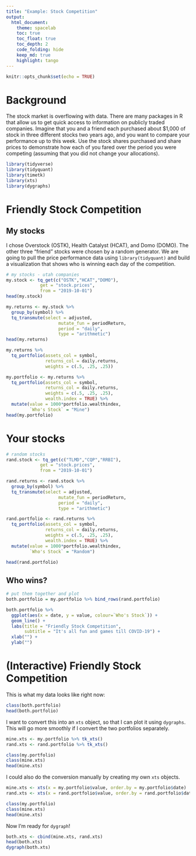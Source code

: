 ```yaml
---
title: "Example: Stock Competition"
output: 
  html_document:
    theme: spacelab
    toc: true
    toc_float: true
    toc_depth: 2
    code_folding: hide
    keep_md: true
    highlight: tango
---
```


```r
knitr::opts_chunk$set(echo = TRUE)
```

# Background

The stock market is overflowing with data. There are many packages in R that allow us to get quick access to information on publicly traded companies. Imagine that you and a friend each purchased about $1,000 of stock in three different stocks two years ago, and you want to compare your performance up to this week. Use the stock shares purchased and share prices to demonstrate how each of you fared over the period you were competing (assuming that you did not change your allocations).

```r
library(tidyverse)
library(tidyquant)
library(timetk)
library(xts)
library(dygraphs)
```

# Friendly Stock Competition

## My stocks 

I chose Overstock (OSTK), Health Catalyst (HCAT), and Domo (DOMO). The other three "friend" stocks were chosen by a random generator. We are going to pull the price performance data using `library(tidyquant)` and build a visualization that shows who is winning each day of the competition.

```r
# my stocks - utah companies
my.stock <- tq_get(c("OSTK","HCAT","DOMO"),
             get = "stock.prices",
             from = "2019-10-01")
head(my.stock)
```

```r
my.returns <- my.stock %>% 
  group_by(symbol) %>% 
  tq_transmute(select = adjusted,
                    mutate_fun = periodReturn,
                    period = "daily",
                    type = "arithmetic")
head(my.returns)
```



```r
my.returns %>% 
  tq_portfolio(assets_col = symbol,
               returns_col = daily.returns,
               weights = c(.5, .25, .25))
```



```r
my.portfolio <- my.returns %>% 
  tq_portfolio(assets_col = symbol,
               returns_col = daily.returns,
               weights = c(.5, .25, .25),
               wealth.index = TRUE) %>% 
  mutate(value = 1000*portfolio.wealthindex,
         `Who's Stock` = "Mine")
head(my.portfolio)
```

# Your stocks

```r
# random stocks
rand.stock <- tq_get(c("TLMD","CQP","RRBI"),
             get = "stock.prices",
             from = "2019-10-01")

rand.returns <- rand.stock %>% 
  group_by(symbol) %>% 
  tq_transmute(select = adjusted,
                    mutate_fun = periodReturn,
                    period = "daily",
                    type = "arithmetic")

rand.portfolio <- rand.returns %>% 
  tq_portfolio(assets_col = symbol,
               returns_col = daily.returns,
               weights = c(.5, .25, .25),
               wealth.index = TRUE) %>% 
  mutate(value = 1000*portfolio.wealthindex,
         `Who's Stock` = "Random")

head(rand.portfolio)
```

## Who wins?
```r
# put them together and plot
both.portfolio = my.portfolio %>% bind_rows(rand.portfolio)

both.portfolio %>% 
  ggplot(aes(x = date, y = value, colour=`Who's Stock`)) +
  geom_line() +
  labs(title = "Friendly Stock Competition",
       subtitle = "It's all fun and games till COVID-19") +
  xlab("") +
  ylab("")

```

# (Interactive) Friendly Stock Competition

This is what my data looks like right now:

```r
class(both.portfolio)
head(both.portfolio)
```

I want to convert this into an `xts` object, so that I can plot it using `dygraphs`. This will go more smoothly if I convert the two portfolios separately.

```r
mine.xts <- my.portfolio %>% tk_xts()
rand.xts <- rand.portfolio %>% tk_xts()

class(my.portfolio)
class(mine.xts)
head(mine.xts)
```

I could also do the conversion manually by creating my own `xts` objects.

```r
mine.xts <- xts(x = my.portfolio$value, order.by = my.portfolio$date)
rand.xts <- xts(x = rand.portfolio$value, order.by = rand.portfolio$date)

class(my.portfolio)
class(mine.xts)
head(mine.xts)
```

Now I'm ready for `dygraph`!

```r
both.xts <- cbind(mine.xts, rand.xts)
head(both.xts)
dygraph(both.xts)
```

